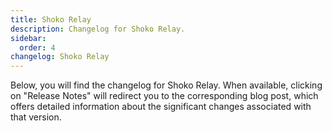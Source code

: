 ```yaml
---
title: Shoko Relay
description: Changelog for Shoko Relay.
sidebar:
  order: 4
changelog: Shoko Relay
---
```


Below, you will find the changelog for Shoko Relay. When available, clicking on "Release Notes" will redirect you to
the corresponding blog post, which offers detailed information about the significant changes associated with that version.

<Changelog name="Shoko Relay" />
